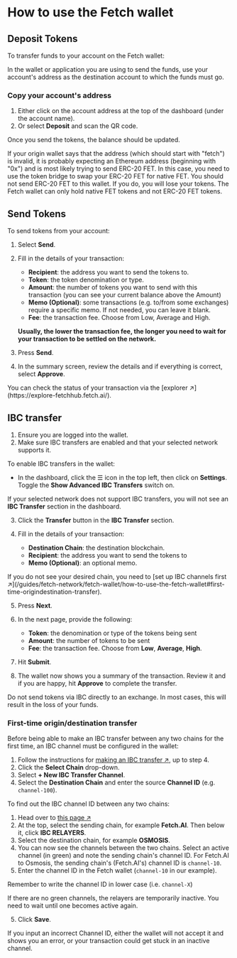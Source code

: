
# How to use the Fetch wallet

## Deposit Tokens

To transfer funds to your account on the Fetch wallet:

In the wallet or application you are using to send the funds, use your account's address as the destination account to which the funds must go.

### Copy your account's address

1. Either click on the account address at the top of the dashboard (under the account name).
2. Or select **Deposit** and scan the QR code.

Once you send the tokens, the balance should be updated.

<Callout type="error" emoji="️🚫">
  If your origin wallet says that the address (which should start with "fetch") is invalid, it is probably expecting an Ethereum address (beginning with "0x") and is most likely trying to send ERC-20 FET. In this case, you need to use the token bridge to swap your ERC-20 FET for native FET.
</Callout>

<Callout type="warning" emoji="⚠️">
  You should not send ERC-20 FET to this wallet. If you do, you will lose your tokens. The Fetch wallet can only hold native FET tokens and not ERC-20 FET tokens.
</Callout>

## Send Tokens

To send tokens from your account:

1. Select **Send**.
2. Fill in the details of your transaction:

   - **Recipient**: the address you want to send the tokens to.
   - **Token**: the token denomination or type.
   - **Amount**: the number of tokens you want to send with this transaction (you can see your current balance above the Amount)
   - **Memo (Optional)**: some transactions (e.g. to/from some exchanges) require a specific memo. If not needed, you can leave it blank.
   - **Fee**: the transaction fee. Choose from Low, Average and High.

   **Usually, the lower the transaction fee, the longer you need to wait for your transaction to be settled on the network.**

3. Press **Send**.
4. In the summary screen, review the details and if everything is correct, select **Approve**.

<Callout type="info" emoji="ℹ️">
You can check the status of your transaction via the [explorer ↗️](https://explore-fetchhub.fetch.ai/).
</Callout>

## IBC transfer

1. Ensure you are logged into the wallet.
2. Make sure IBC transfers are enabled and that your selected network supports it.

<Callout type="info" emoji="ℹ️">
  To enable IBC transfers in the wallet:

  - In the dashboard, click the ☰ icon in the top left, then click on **Settings**. Toggle the **Show Advanced IBC Transfers** switch on.

  If your selected network does not support IBC transfers, you will not see an **IBC Transfer** section in the dashboard.
</Callout>

3. Click the **Transfer** button in the **IBC Transfer** section.
4. Fill in the details of your transaction:

    - **Destination Chain**: the destination blockchain.
    - **Recipient**: the address you want to send the tokens to
    - **Memo (Optional)**: an optional memo.

<Callout type="info" emoji="ℹ️">
  If you do not see your desired chain, you need to [set up IBC channels first ↗️](/guides/fetch-network/fetch-wallet/how-to-use-the-fetch-wallet#first-time-origindestination-transfer).
</Callout>

5. Press **Next**.
6. In the next page, provide the following:

    * **Token**: the denomination or type of the tokens being sent
    * **Amount**: the number of tokens to be sent
    * **Fee**: the transaction fee. Choose from **Low**, **Average**, **High**.

7. Hit **Submit**.
8. The wallet now shows you a summary of the transaction. Review it and if you are happy, hit **Approve** to complete the transfer.

<Callout type="warning" emoji="⚠️">
  Do not send tokens via IBC directly to an exchange. In most cases, this will result in the loss of your funds.
</Callout>

### First-time origin/destination transfer

Before being able to make an IBC transfer between any two chains for the first time, an IBC channel must be configured in the wallet:

1. Follow the instructions for [making an IBC transfer ↗️](/guides/fetch-network/fetch-wallet/how-to-use-the-fetch-wallet#ibc-transfer), up to step 4.
2. Click the **Select Chain** drop-down.
3. Select **+ New IBC Transfer Channel**.
4. Select the **Destination Chain** and enter the source **Channel ID** (e.g. `channel-100`).

<Callout type="info" emoji="ℹ️">
  To find out the IBC channel ID between any two chains:

   1. Head over to [this page ↗️](https://www.mintscan.io/fetchai/relayers)
   2. At the top, select the sending chain, for example **Fetch.AI**. Then below it, click **IBC RELAYERS**.
   3. Select the destination chain, for example **OSMOSIS**.
   4. You can now see the channels between the two chains. Select an active channel (in green) and note the sending chain's channel ID. For Fetch.AI to Osmosis, the sending chain's (Fetch.AI's) channel ID is `channel-10`.
   5. Enter the channel ID in the Fetch wallet (`channel-10` in our example).

  Remember to write the channel ID in lower case (i.e. `channel-X`)
</Callout>

<Callout type="warning" emoji="⚠️">
  If there are no green channels, the relayers are temporarily inactive. You need to wait until one becomes active again.
</Callout>

5. Click **Save**.

<Callout type="error" emoji="️🚫">
  If you input an incorrect Channel ID, either the wallet will not accept it and shows you an error, or your transaction could get stuck in an inactive channel.
</Callout>
